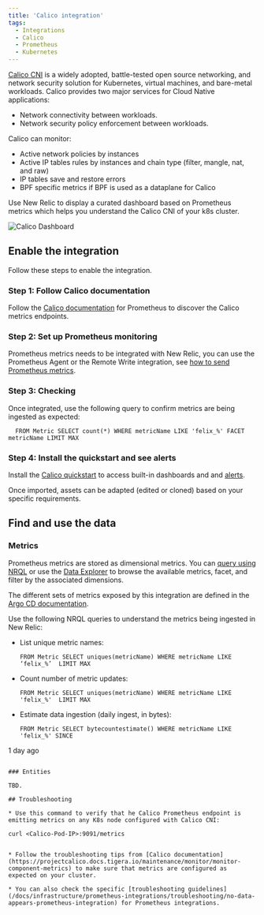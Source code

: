 ```yaml
---
title: 'Calico integration'
tags:
  - Integrations
  - Calico
  - Prometheus
  - Kubernetes
---
```



[Calico CNI](https://github.com/projectcalico/calico) is a widely adopted, battle-tested open source networking, and network security solution for Kubernetes, virtual machines, and bare-metal workloads. Calico provides two major services for Cloud Native applications:

* Network connectivity between workloads.
* Network security policy enforcement between workloads.

Calico can monitor:

* Active network policies by instances
* Active IP tables rules by instances and chain type (filter, mangle, nat, and raw)
* IP tables save and restore errors
* BPF specific metrics if BPF is used as a dataplane for Calico

Use New Relic to display a curated dashboard based on Prometheus metrics which helps you understand the Calico CNI of your k8s cluster.

<img
  title="Calico Dashboard"
  alt="Calico Dashboard"
  src={kubernetesCalicoDashboard}
/>

## Enable the integration

Follow these steps to enable the integration.

### Step 1: Follow Calico documentation

Follow the [Calico documentation](https://projectcalico.docs.tigera.io/maintenance/monitor/monitor-component-metrics) for Prometheus to discover the Calico metrics endpoints.

### Step 2: Set up Prometheus monitoring

Prometheus metrics needs to be integrated with New Relic, you can use the Prometheus Agent or the Remote Write integration, see [how to send Prometheus metrics](https://docs.newrelic.com/docs/infrastructure/prometheus-integrations/get-started/send-prometheus-metric-data-new-relic/).

### Step 3: Checking

Once integrated, use the following query to confirm metrics are being ingested as expected:

```
  FROM Metric SELECT count(*) WHERE metricName LIKE 'felix_%' FACET metricName LIMIT MAX
```

### Step 4: Install the quickstart and see alerts

Install the [Calico quickstart](https://newrelic.com/instant-observability/calico-newrelic) to access built-in dashboards and and [alerts](https://docs.newrelic.com/docs/alerts-applied-intelligence/new-relic-alerts/learn-alerts/introduction-alerts/).

Once imported, assets can be adapted (edited or cloned) based on your specific requirements. 

## Find and use the data

### Metrics

Prometheus metrics are stored as dimensional metrics. You can [query using NRQL](/docs/telemetry-data-platform/get-data/apis/query-metric-data-type/) or use the [Data Explorer](/docs/query-your-data/explore-query-data/browse-data/introduction-data-explorer/) to browse the available metrics, facet, and filter by the associated dimensions.

The different sets of metrics exposed by this integration are defined in the [Argo CD documentation](https://argo-cd.readthedocs.io/en/stable/operator-manual/metrics/).

Use the following NRQL queries to understand the metrics being ingested in New Relic:

* List unique metric names:

  ```
  FROM Metric SELECT uniques(metricName) WHERE metricName LIKE ‘felix_%’  LIMIT MAX
  ```

* Count number of metric updates:

  ```
  FROM Metric SELECT uniques(metricName) WHERE metricName LIKE 'felix_%'  LIMIT MAX
  ```

* Estimate data ingestion (daily ingest, in bytes):

	```
  FROM Metric SELECT bytecountestimate() WHERE metricName LIKE 'felix_%' SINCE
1 day ago
  ```

### Entities

TBD.

## Troubleshooting

* Use this command to verify that he Calico Prometheus endpoint is emitting metrics on any K8s node configured with Calico CNI:

  ```
    curl <Calico-Pod-IP>:9091/metrics
  ```

* Follow the troubleshooting tips from [Calico documentation](https://projectcalico.docs.tigera.io/maintenance/monitor/monitor-component-metrics) to make sure that metrics are configured as expected on your cluster.

* You can also check the specific [troubleshooting guidelines](/docs/infrastructure/prometheus-integrations/troubleshooting/no-data-appears-prometheus-integration) for Prometheus integrations.